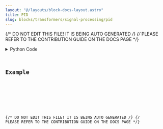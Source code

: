 ```yaml
---
layout: "@/layouts/block-docs-layout.astro"
title: PID
slug: blocks/transformers/signal-processing/pid
---
```


{/* DO NOT EDIT THIS FILE! IT IS BEING AUTO GENERATED */}
{/* PLEASE REFER TO THE CONTRIBUTION GUIDE ON THE DOCS PAGE */}


<PythonDocsDisplay docstring={docstring} />
<details>
<summary>Python Code</summary>



<Code code={pythonCode} lang="py" wrap theme="dracula" />

[Find this Flojoy Block on GitHub](https://github.com/flojoy-ai/blocks/blob/main/blocks/TRANSFORMERS/SIGNAL_PROCESSING/PID/PID.py)

</details>

## Example


<GetHelpWidget />


<AppDisplay app={app} blockName="PID" client:visible />


<Example />

{/* DO NOT EDIT THIS FILE! IT IS BEING AUTO GENERATED */}
{/* PLEASE REFER TO THE CONTRIBUTION GUIDE ON THE DOCS PAGE */}

